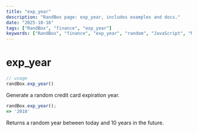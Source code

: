 ```yaml
---
title: "exp_year"
description: "RandBox page: exp_year, includes examples and docs."
date: "2025-10-16"
tags: ["RandBox", "finance", "exp_year"]
keywords: ["RandBox", "finance", "exp_year", "random", "JavaScript", "MDX"]
---
```


# exp_year

```js
// usage
randBox.exp_year()
```

Generate a random credit card expiration year.

```js
randBox.exp_year();
=> '2018'
```

Returns a random year between today and 10 years in the future.
